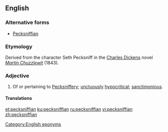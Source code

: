 ==English==

===Alternative forms===
* [[Pecksniffian]]

===Etymology===
Derived from the character Seth Pecksniff in the [[w:Charles Dickens|Charles Dickens]] novel ''[[w:Martin Chuzzlewit|Martin Chuzzlewit]]'' (1843).

===Adjective===
{{en-adj}}

# Of or pertaining to [[Pecksniffery]]; [[unctuously]] [[hypocritical]]; [[sanctimonious]].

====Translations====
{{trans-top|of or pertaining to Pecksniffery}}
{{trans-mid}}
{{trans-bottom}}

[[Category:English eponyms]]
[[et:pecksniffian]]
[[ku:pecksniffian]]
[[ru:pecksniffian]]
[[vi:pecksniffian]]
[[zh:pecksniffian]]